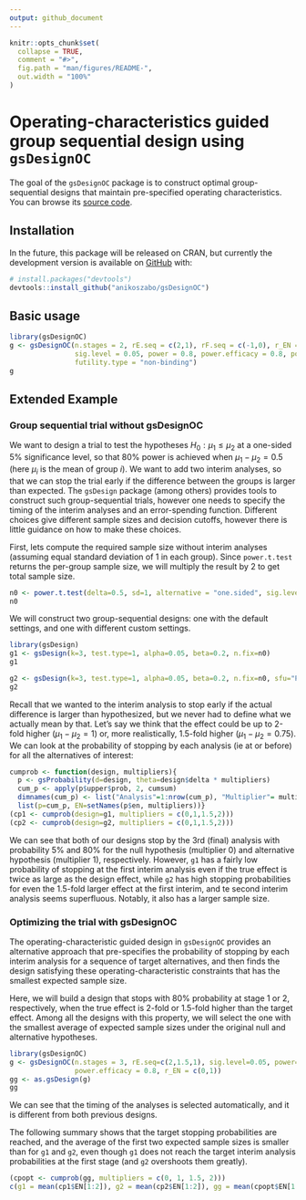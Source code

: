 ```yaml
---
output: github_document
---
```


<!-- README.md is generated from README.Rmd. Please edit that file -->

```r
knitr::opts_chunk$set(
  collapse = TRUE,
  comment = "#>",
  fig.path = "man/figures/README-",
  out.width = "100%"
)
```

# Operating-characteristics guided group sequential design using `gsDesignOC`

<!-- badges: start -->
<!-- badges: end -->

The goal of the `gsDesignOC` package is to construct optimal group-sequential designs that maintain pre-specified operating characteristics. You can browse its [source code](https://github.com/anikoszabo/gsDesignOC).

## Installation

In the future, this package will be released on CRAN, but currently the development version is available on [GitHub](https://github.com/) with:

``` r
# install.packages("devtools")
devtools::install_github("anikoszabo/gsDesignOC")
```
## Basic usage

```r
library(gsDesignOC)
g <- gsDesignOC(n.stages = 2, rE.seq = c(2,1), rF.seq = c(-1,0), r_EN = c(0, 1),
                sig.level = 0.05, power = 0.8, power.efficacy = 0.8, power.futility = 0.9,
                futility.type = "non-binding")
g
```


## Extended Example
### Group sequential trial without gsDesignOC

We want to design a trial to test the hypotheses $H_0:\mu_1 \leq \mu_2$ at a one-sided 5% significance level, so that 80% power is achieved when $\mu_1 - \mu_2 = 0.5$ (here $\mu_i$ is the mean of group $i$). We want to add two interim analyses, so that we can stop the trial early if the difference between the groups is larger than expected.  The `gsDesign` package (among others) provides tools to construct such group-sequential trials, however one needs to specify the timing of the interim analyses and an error-spending function. Different choices give different sample sizes and decision cutoffs, however there is little guidance on how to make these choices.

First, lets compute the required sample size without interim analyses (assuming equal standard deviation of 1 in each group). Since `power.t.test` returns the per-group sample size, we will multiply the result by 2 to get total sample size.

```r
n0 <- power.t.test(delta=0.5, sd=1, alternative = "one.sided", sig.level=0.05, power=0.8)$n * 2
n0
```

We will construct two group-sequential designs: one with the default settings, and one with different custom settings.

```r
library(gsDesign)
g1 <- gsDesign(k=3, test.type=1, alpha=0.05, beta=0.2, n.fix=n0)
g1
```

```r
g2 <- gsDesign(k=3, test.type=1, alpha=0.05, beta=0.2, n.fix=n0, sfu="Pocock", timing=c(0.5, 0.7))
g2
```


Recall that we wanted to the interim analysis to stop early if the actual difference is larger than hypothesized, but we never had to define what we actually mean by that. Let's say we think that the effect could be up to 2-fold higher ($\mu_1-\mu_2 = 1$) or, more realistically, 1.5-fold higher ($\mu_1-\mu_2 = 0.75$). We can look at the probability of stopping by each analysis (ie at or before) for all the alternatives of interest:

```r
cumprob <- function(design, multipliers){
  p <- gsProbability(d=design, theta=design$delta * multipliers)
  cum_p <- apply(p$upper$prob, 2, cumsum)
  dimnames(cum_p) <- list("Analysis"=1:nrow(cum_p), "Multiplier"= multipliers)
  list(p=cum_p, EN=setNames(p$en, multipliers))}
(cp1 <- cumprob(design=g1, multipliers = c(0,1,1.5,2)))
(cp2 <- cumprob(design=g2, multipliers = c(0,1,1.5,2)))
```

We can see that both of our designs stop by the 3rd (final) analysis with probability 5% and 80% for the null hypothesis (multiplier 0) and alternative hypothesis (multiplier 1), respectively. However, `g1` has a fairly low probability of stopping at the first interim analysis even if the true effect is twice as large as the design effect, while `g2` has high stopping probabilities for even the 1.5-fold larger effect at the first interim, and te second interim analysis seems superfluous. Notably, it also has a larger sample size.

### Optimizing the trial with gsDesignOC

The operating-characteristic guided design in `gsDesignOC` provides an alternative approach that pre-specifies the probability of stopping by each interim analysis for a sequence of target alternatives, and then finds the design satisfying these operating-characteristic constraints that has the smallest expected sample size. 

Here, we will build a design that stops with 80% probability at stage 1 or 2, respectively, when the true effect is 2-fold or 1.5-fold higher than the target effect. Among all the designs with this property, we will select the one with the smallest average of expected sample sizes under the original null and alternative hypotheses.

```r
library(gsDesignOC)
g <- gsDesignOC(n.stages = 3, rE.seq=c(2,1.5,1), sig.level=0.05, power=0.8, n.fix=n0,
                power.efficacy = 0.8, r_EN = c(0,1))
gg <- as.gsDesign(g)
gg
```

We can see that the timing of the analyses is selected automatically, and it is different from both previous designs.

The following summary shows that the target stopping probabilities are reached, and the average of the first two expected sample sizes is smaller than for `g1` and `g2`, even though `g1` does not reach the target interim analysis probabilities at the first stage (and `g2` overshoots them greatly).

```r
(cpopt <- cumprob(gg, multipliers = c(0, 1, 1.5, 2)))
c(g1 = mean(cp1$EN[1:2]), g2 = mean(cp2$EN[1:2]), gg = mean(cpopt$EN[1:2]))
```

